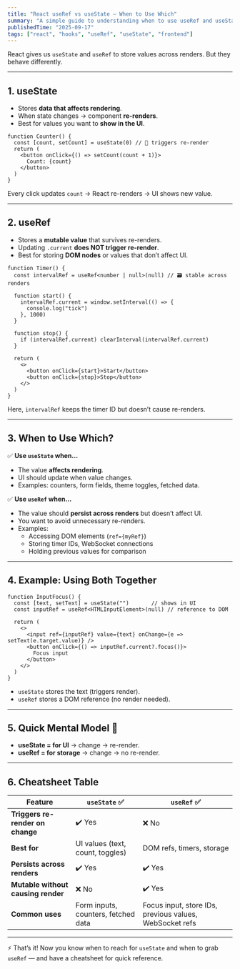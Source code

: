 ```yaml
---
title: "React useRef vs useState — When to Use Which"
summary: "A simple guide to understanding when to use useRef and useState in React, with examples, mental models, and a quick cheatsheet."
publishedTime: "2025-09-17"
tags: ["react", "hooks", "useRef", "useState", "frontend"]
---
```


React gives us `useState` and `useRef` to store values across renders. But they behave differently.

---

## 1. useState

- Stores **data that affects rendering**.  
- When state changes → component **re-renders**.  
- Best for values you want to **show in the UI**.

```tsx
function Counter() {
  const [count, setCount] = useState(0) // 🔄 triggers re-render
  return (
    <button onClick={() => setCount(count + 1)}>
      Count: {count}
    </button>
  )
}
```

Every click updates `count` → React re-renders → UI shows new value.

---

## 2. useRef

- Stores a **mutable value** that survives re-renders.  
- Updating `.current` **does NOT trigger re-render**.  
- Best for storing **DOM nodes** or values that don’t affect UI.

```tsx
function Timer() {
  const intervalRef = useRef<number | null>(null) // 🗃️ stable across renders

  function start() {
    intervalRef.current = window.setInterval(() => {
      console.log("tick")
    }, 1000)
  }

  function stop() {
    if (intervalRef.current) clearInterval(intervalRef.current)
  }

  return (
    <>
      <button onClick={start}>Start</button>
      <button onClick={stop}>Stop</button>
    </>
  )
}
```

Here, `intervalRef` keeps the timer ID but doesn’t cause re-renders.

---

## 3. When to Use Which?

✅ **Use `useState` when…**  
- The value **affects rendering**.  
- UI should update when value changes.  
- Examples: counters, form fields, theme toggles, fetched data.

✅ **Use `useRef` when…**  
- The value should **persist across renders** but doesn’t affect UI.  
- You want to avoid unnecessary re-renders.  
- Examples:  
  - Accessing DOM elements (`ref={myRef}`)  
  - Storing timer IDs, WebSocket connections  
  - Holding previous values for comparison

---

## 4. Example: Using Both Together

```tsx
function InputFocus() {
  const [text, setText] = useState("")       // shows in UI
  const inputRef = useRef<HTMLInputElement>(null) // reference to DOM

  return (
    <>
      <input ref={inputRef} value={text} onChange={e => setText(e.target.value)} />
      <button onClick={() => inputRef.current?.focus()}>
        Focus input
      </button>
    </>
  )
}
```

- `useState` stores the text (triggers render).  
- `useRef` stores a DOM reference (no render needed).

---

## 5. Quick Mental Model 🧠

- **useState = for UI** → change → re-render.  
- **useRef = for storage** → change → no re-render.  

---

## 6. Cheatsheet Table

| Feature             | `useState` ✅ | `useRef` ✅ |
|---------------------|---------------|-------------|
| **Triggers re-render on change** | ✔️ Yes | ❌ No |
| **Best for**        | UI values (text, count, toggles) | DOM refs, timers, storage |
| **Persists across renders** | ✔️ Yes | ✔️ Yes |
| **Mutable without causing render** | ❌ No | ✔️ Yes |
| **Common uses**     | Form inputs, counters, fetched data | Focus input, store IDs, previous values, WebSocket refs |

---

⚡ That’s it! Now you know when to reach for `useState` and when to grab `useRef` — and have a cheatsheet for quick reference.
